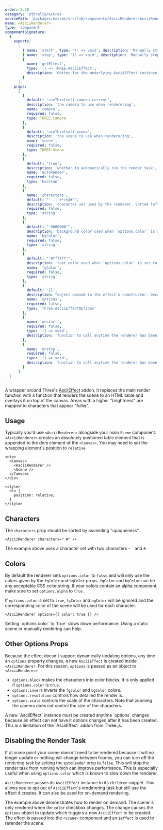 ```yaml
---
order: 5.10
category: '@threlte/extras'
sourcePath: 'packages/extras/src/lib/components/AsciiRenderer/AsciiRenderer.svelte'
name: <AsciiRenderer>
type: 'component'
componentSignature:
  {
    exports:
      [
        { name: 'start', type: '() => void', description: 'Manually start the render task' },
        { name: 'stop', type: '() => void', description: 'Manually stop the render task' },
        {
          name: 'getEffect',
          type: '() => THREE.AsciiEffect',
          description: 'Getter for the underlying AsciiEffect instance'
        }
      ],
    props:
      [
        {
          default: 'useThrelte().camera.current',
          description: 'the camera to use when renderering',
          name: 'camera',
          required: false,
          type: THREE.Camera
        },
        {
          default: 'useThrelte().scene',
          description: 'the scene to use when renderering',
          name: 'scene',
          required: false,
          type: THREE.Scene
        },
        {
          default: 'true',
          description: 'whether to automatically run the render task',
          name: 'autoRender',
          required: false,
          type: 'boolean'
        },
        {
          name: 'characters',
          default: "' .:-+*=%@#'",
          description: 'character set used by the renderer. Sorted left-to-right from least to most opaque',
          required: false,
          type: 'string'
        },
        {
          default: "'#000000'",
          description: 'background color used when `options.color` is set to `false`',
          name: 'bgColor',
          required: false,
          type: 'string'
        },
        {
          default: "'#ffffff'",
          description: 'text color used when `options.color` is set to `false`',
          name: 'fgColor',
          required: false,
          type: 'string'
        },
        {
          default: '{}',
          description: "object passed to the effect's constructor. because the effect doesn't support adjusting individual option props, whenever an option prop changes, the effect must be recreated",
          name: 'options',
          required: false,
          type: 'Three.AsciiEffectOptions'
        },
        {
          name: 'onstart',
          required: false,
          type: '() => void',
          description: 'function to call anytime the renderer has been started'
        },
        {
          name: 'onstop',
          required: false,
          type: '() => void',
          description: 'function to call anytime the renderer has been stopped'
        }
      ]
  }
---
```


A wrapper around Three's [AsciiEffect](https://github.com/timoxley/threejs/blob/master/examples/js/effects/AsciiEffect.js) addon. It replaces the main render function with a function that renders the scene to an HTML table and overlays it on top of the canvas. Areas with a higher "brightness" are mapped to characters that appear "fuller".

<Example path="extras/ascii-renderer/basic" />

## Usage

Typically you'd use `<AsciiRenderer>` alongside your main `Scene` component. `<AsciiRenderer>` creates an absolutely postioned table element that is appended to the dom element of the `<Canvas>`. You may need to set the wrapping element's position to `relative`

```svelte
<div>
  <Canvas>
    <AsciiRenderer />
    <Scene />
  </Canvas>
</div>

<style>
  div {
    position: relative;
  }
</style>
```

## Characters

The `characters` prop should be sorted by ascending "opaqueness".

```svelte
<AsciiRenderer characters=" #" />
```

The example above uses a character set with two characters - ` ` and `#`.

## Colors

By default the renderer sets `options.color` to `false` and will only use the colors given by the `fgColor` and `bgColor` props. `fgColor` and `bgColor` can be any acceptable CSS color string. If your colors contain an alpha component, make sure to set `options.alpha` to `true`.

If `options.color` is set to `true`, `fgColor` and `bgColor` will be ignored and the corresponding color of the scene will be used for each character.

```svelte
<AsciiRenderer options={{ color: true }} />
```

<Tip type="info">
  Setting `options.color` to `true` slows down performance. Using a static scene or manually
  rendering can help.
</Tip>

## Other Options Props

Because the effect doesn't support dynamically updating options, any time an `options` property changes, a new `AsciiEffect` is created inside `<AsciiRenderer`. For this reason, `options` is passed as an object to `<AsciiRenderer>`

- `options.block` makes the characters into color blocks. It is only applied if `options.color` is `true`.
- `options.invert` inverts the `fgColor` and `bgColor` colors.
- `options.resolution` controls how detailed the render is.
- `options.scale` controls the scale of the characters. Note that zooming the camera does not control the size of the characters.

<Tip type="info">
  A new `AsciiEffect` instance must be created anytime `options` changes because an effect can not
  have it options changed after it has been created. This is a limitation of the `AsciiEffect` addon
  from Three.js.
</Tip>

## Disabling the Render Task

If at some point your scene doesn't need to be rendered because it will no longer update or nothing will change between frames, you can turn off the rendering task by setting the `autoRender` prop to `false`. This will stop the render task from running which can improve performance. This is especially useful when using `options.color` which is known to slow down the renderer.

`AsciiRenderer` passes its `AsciiEffect` instance to its `children` snippet. This allows you to opt out of `AsciiEffect`'s renderering task but still use the effect it creates. It can also be used for on-demand rendering.

<Example path="extras/ascii-renderer/only-effect" />

The example above demonstrates how to render on demand. The scene is only rendered when the `color` checkbox changes. The change causes the `options` object to update which triggers a new `AsciiEffect` to be created. The effect is passed into the `<Scene>` component and an `$effect` is used to rerender the scene.
